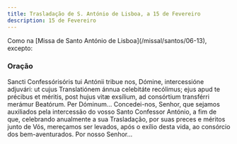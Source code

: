 ```yaml
---
title: Trasladação de S. António de Lisboa, a 15 de Fevereiro
description: 15 de Fevereiro
---
```


<aside>
  Como na [Missa de Santo António de Lisboa](/missal/santos/06-13), excepto:
</aside>

### Oração

<div class="side-by-side not-content">
  <span>
    Sancti Confessórisóris tui Antónii tribue nos, Dómine, intercessióne
    adjuvári: ut cujus Translatiónem ánnua celebitáte recólimus; ejus apud te
    précibus et méritis, post hujus vitæ exsílium, ad consórtium transférri
    merámur Beatórum. Per Dóminum...
  </span>
  <span>
    Concedei-nos, Senhor, que sejamos auxiliados pela intercessão do vosso Santo
    Confessor António, a fim de que, celebrando anualmente a sua Trasladação,
    por suas preces e méritos junto de Vós, mereçamos ser levados, após o exílio
    desta vida, ao consórcio dos bem-aventurados. Por nosso Senhor...
  </span>
</div>
